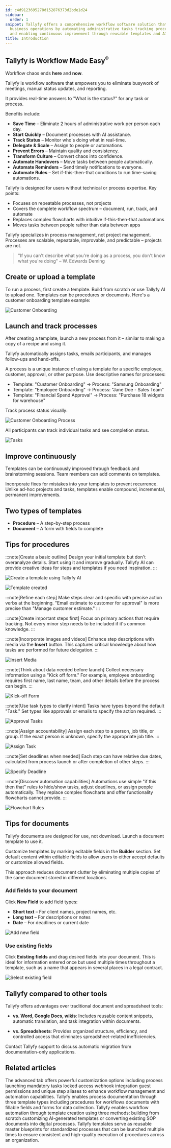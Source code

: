 ```yaml
---
id: c4d9123695278d152876373d2bde1d24
sidebar:
  order: 1
snippet: Tallyfy offers a comprehensive workflow software solution that streamlines
  business operations by automating administrative tasks tracking processes in real-time
  and enabling continuous improvement through reusable templates and AI assistance.
title: Introduction
---
```


## Tallyfy is Workflow Made Easy<sup>®</sup>

Workflow chaos ends **here** and **now**.

Tallyfy is workflow software that empowers you to eliminate busywork of meetings, manual status updates, and reporting. 

It provides real-time answers to "What is the status?" for any task or process.

Benefits include:

* **Save Time** – Eliminate 2 hours of administrative work per person each day.
* **Start Quickly** – Document processes with AI assistance.
* **Track Status** – Monitor who's doing what in real-time.
* **Delegate & Scale** – Assign to people or automations.
* **Prevent Errors** – Maintain quality and consistency.
* **Transform Culture** – Convert chaos into confidence.
* **Automate Handovers** – Move tasks between people automatically.
* **Automate Reminders** – Send timely notifications to everyone.
* **Automate Rules** – Set if-this-then-that conditions to run time-saving automations.

Tallyfy is designed for users without technical or process expertise. Key points:

* Focuses on repeatable processes, not projects
* Covers the complete workflow spectrum – document, run, track, and automate
* Replaces complex flowcharts with intuitive if-this-then-that automations
* Moves tasks between people rather than data between apps

Tallyfy specializes in process management, not project management. Processes are scalable, repeatable, improvable, and predictable – projects are not.

> "If you can't describe what you're doing as a process, you don't know what you're doing"
> – W. Edwards Deming


<lite-vimeo videoid="689464638"></lite-vimeo>

## Create or upload a template

To run a process, first create a template. Build from scratch or use Tallyfy AI to upload one. Templates can be procedures or documents. Here's a customer onboarding template example:

![Customer Onboarding](https://screenshots.tallyfy.com/tallyfy%2Fpro%2Fdesktop-light-show-template-example.png)

## Launch and track processes

After creating a template, launch a new process from it – similar to making a copy of a recipe and using it.

Tallyfy automatically assigns tasks, emails participants, and manages follow-ups and hand-offs.

A process is a unique instance of using a template for a specific employee, customer, approval, or other purpose. Use descriptive names for processes:

* Template: "Customer Onboarding" → Process: "Samsung Onboarding"
* Template: "Employee Onboarding" → Process: "Jane Doe - Sales Team"
* Template: "Financial Spend Approval" → Process: "Purchase 18 widgets for warehouse"

Track process status visually:

![Customer Onboarding Process](https://screenshots.tallyfy.com/tallyfy%2Fpro%2Fdesktop-light-showing-ongoing-process.png)

All participants can track individual tasks and see completion status.

![Tasks](https://screenshots.tallyfy.com/tallyfy%2Fpro%2Fdesktop-light-task-within-process.png)

## Improve continuously

Templates can be continuously improved through feedback and brainstorming sessions. Team members can add comments on templates.

Incorporate fixes for mistakes into your templates to prevent recurrence. Unlike ad-hoc projects and tasks, templates enable compound, incremental, permanent improvements.

## Two types of templates

* **Procedure** – A step-by-step process
* **Document** – A form with fields to complete

## Tips for procedures

:::note[Create a basic outline]
Design your initial template but don't overanalyze details. Start using it and improve gradually. Tallyfy AI can provide creative ideas for steps and templates if you need inspiration.
:::

![Create a template using Tallyfy AI](https://screenshots.tallyfy.com/tallyfy%2Fpro%2Fdesktop-light-create-client-onboarding-template-from-tallyfyAI.png)

![Template created](https://screenshots.tallyfy.com/tallyfy%2Fpro%2Fdesktop-light-click-create-template-by-tallyfyai.png)

:::note[Refine each step]
Make steps clear and specific with precise action verbs at the beginning. "Email estimate to customer for approval" is more precise than "Manage customer estimate."
:::

:::note[Create important steps first]
Focus on primary actions that require tracking. Not every minor step needs to be included if it's common knowledge.
:::

:::note[Incorporate images and videos]
Enhance step descriptions with media via the **Insert** button. This captures critical knowledge about how tasks are performed for future delegation.
:::

![Insert Media](https://screenshots.tallyfy.com/tallyfy%2Fpro%2Fdesktop-light-add-media-to-tasks.png)

:::note[Think about data needed before launch]
Collect necessary information using a "Kick off form." For example, employee onboarding requires first name, last name, team, and other details before the process can begin.
:::

![Kick-off Form](https://screenshots.tallyfy.com/tallyfy%2Fpro%2Fdesktop-light-how-to-add-kickoff-forms.png)

:::note[Use task types to clarify intent]
Tasks have types beyond the default "Task." Set types like approvals or emails to specify the action required.
:::

![Approval Tasks](https://screenshots.tallyfy.com/tallyfy%2Fpro%2Fdesktop-light-switch-to-approvereject.png)

:::note[Assign accountability]
Assign each step to a person, job title, or group. If the exact person is unknown, specify the appropriate job title.
:::

![Assign Task](https://screenshots.tallyfy.com/tallyfy%2Fpro%2Fdesktop-light-assign-a-task-to-somebody.png)

:::note[Set deadlines when needed]
Each step can have relative due dates, calculated from process launch or after completion of other steps.
:::

![Specify Deadline](https://screenshots.tallyfy.com/tallyfy%2Fpro%2Fdesktop-light-specify-deadline-to-task.png)

:::note[Discover automation capabilities]
Automations use simple "if this then that" rules to hide/show tasks, adjust deadlines, or assign people automatically. They replace complex flowcharts and offer functionality flowcharts cannot provide.
:::

![Flowchart Rules](https://screenshots.tallyfy.com/tallyfy%2Fpro%2Fdesktop-light-click-automations.png)

## Tips for documents

Tallyfy documents are designed for use, not download. Launch a document template to use it.

Customize templates by marking editable fields in the **Builder** section. Set default content within editable fields to allow users to either accept defaults or customize allowed fields.

This approach reduces document clutter by eliminating multiple copies of the same document stored in different locations.

### Add fields to your document

Click **New Field** to add field types:
* **Short text** – For client names, project names, etc.
* **Long text** – For descriptions or notes
* **Date** – For deadlines or current date

![Add new field](https://screenshots.tallyfy.com/tallyfy%2Fpro%2Fdesktop-light-add-field-document.png)

### Use existing fields 

Click **Existing fields** and drag desired fields into your document. This is ideal for information entered once but used multiple times throughout a template, such as a name that appears in several places in a legal contract.

![Select existing field](https://screenshots.tallyfy.com/tallyfy%2Fpro%2Fdesktop-light-select-existing-field-document.png)

## Tallyfy compared to other tools

Tallyfy offers advantages over traditional document and spreadsheet tools:

* **vs. Word, Google Docs, wikis**: Includes reusable content snippets, automatic translation, and task integration within documents.

* **vs. Spreadsheets**: Provides organized structure, efficiency, and controlled access that eliminates spreadsheet-related inefficiencies.

Contact Tallyfy support to discuss automatic migration from documentation-only applications.


## Related articles
<CardGrid>
<LinkTitleCard header="<b>Tasks > Advanced tab</b>" href="/products/pro/tracking-and-tasks/tasks/how-can-i-utilize-tallyfys-advanced-tab-features/" > The advanced tab offers powerful customization options including process launching mandatory tasks locked access webhook integration guest permissions and unique step aliases to enhance workflow management and automation capabilities. </LinkTitleCard>
<LinkTitleCard header="<b>Pro > Essentials</b>" href="/products/pro/documenting/" > Tallyfy enables process documentation through three template types including procedures for workflows documents with fillable fields and forms for data collection. </LinkTitleCard>
<LinkTitleCard header="<b>Templates > Create a template</b>" href="/products/pro/documenting/templates/create-template/" > Tallyfy enables workflow automation through template creation using three methods: building from scratch customizing AI-generated templates or converting existing SOP documents into digital processes. </LinkTitleCard>
<LinkTitleCard header="<b>Documenting > Templates</b>" href="/products/pro/documenting/templates/" > Tallyfy templates serve as reusable master blueprints for standardized processes that can be launched multiple times to ensure consistent and high-quality execution of procedures across an organization. </LinkTitleCard>
</CardGrid>